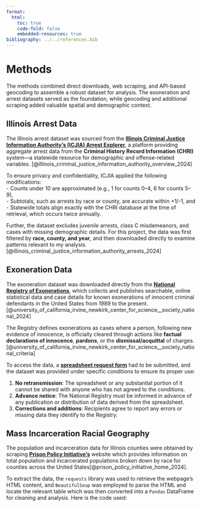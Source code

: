 ```yaml
---
format:
  html:
    toc: true
    code-fold: false
    embedded-resources: true
bibliography: ../../references.bib
---
```


# Methods
The methods combined direct downloads, web scraping, and API-based geocoding to assemble a robust dataset for analysis. The exoneration and arrest datasets served as the foundation, while geocoding and additional scraping added valuable spatial and demographic context.

## Illinois Arrest Data
The Illinois arrest dataset was sourced from the [**Illinois Criminal Justice Information Authority's (ICJIA) Arrest Explorer**](https://icjia.illinois.gov/arrestexplorer/docs/#data-privacy-and-precision){target="_blank"}, a platform providing aggregate arrest data from the **Criminal History Record Information (CHRI)** system—a statewide resource for demographic and offense-related variables. [@illinois_criminal_justice_information_authority_overview_2024]

To ensure privacy and confidentiality, ICJIA applied the following modifications:  
- Counts under 10 are approximated (e.g., 1 for counts 0–4, 6 for counts 5–9),  
- Subtotals, such as arrests by race or county, are accurate within +1/-1, and  
- Statewide totals align exactly with the CHRI database at the time of retrieval, which occurs twice annually.  

Further, the dataset excludes juvenile arrests, class C misdemeanors, and cases with missing demographic details. For this project, the data was first filtered by **race, county, and year**, and then downloaded directly to examine patterns relevant to my analysis. [@illinois_criminal_justice_information_authority_arrests_2024] 

## Exoneration Data 
The exoneration dataset was downloaded directly from the [**National Registry of Exonerations**](https://www.law.umich.edu/special/exoneration/Pages/Spread-Sheet-Request-Form.aspx){target=_blank}, which collects and publishes searchable, online statistical data and case details for known exonerations of innocent criminal defendants in the United States from 1989 to the present. [@university_of_california_irvine_newkirk_center_for_science__society_national_2024]  

The Registry defines exonerations as cases where a person, following new evidence of innocence, is officially cleared through actions like **factual declarations of innocence**, **pardons**, or the **dismissal/acquittal** of charges. [@university_of_california_irvine_newkirk_center_for_science__society_national_criteria]

To access the data, a [**spreadsheet request form**](https://www.law.umich.edu/special/exoneration/Pages/Spread-Sheet-Request-Form.aspx){target=_blank} had to be submitted, and the dataset was provided under specific conditions to ensure its proper use:  

1. **No retransmission**: The spreadsheet or any substantial portion of it cannot be shared with anyone who has not agreed to the conditions.  
2. **Advance notice**: The National Registry must be informed in advance of any publication or distribution of data derived from the spreadsheet.  
3. **Corrections and additions**: Recipients agree to report any errors or missing data they identify to the Registry.  

## Mass Incarceration Racial Geography 
The population and incarceration data for Illinois counties were obtained by scraping [**Prison Policy Initiative's**](https://www.prisonpolicy.org/racialgeography/counties.html) website which provides information on total population and incarcerated populations broken down by race for counties across the United States[@prison_policy_initiative_home_2024].  

To extract the data, the `requests` library was used to retrieve the webpage's HTML content, and `BeautifulSoup` was employed to parse the HTML and locate the relevant table which was then converted into a `Pandas` DataFrame for cleaning and analysis. Here is the code used:  
